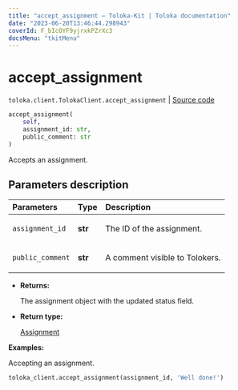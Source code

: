 ```yaml
---
title: "accept_assignment — Toloka-Kit | Toloka documentation"
date: "2023-06-20T13:46:44.298943"
coverId: F_bIcOYF9yjrxkPZrXc3
docsMenu: "tkitMenu"
---
```


# accept_assignment

`toloka.client.TolokaClient.accept_assignment` | [Source code](https://github.com/Toloka/toloka-kit/blob/v1.2.0/src/client/__init__.py#L724)

```python
accept_assignment(
    self,
    assignment_id: str,
    public_comment: str
)
```

Accepts an assignment.

## Parameters description

| Parameters | Type | Description |
| :----------| :----| :-----------|
`assignment_id`|**str**|<p>The ID of the assignment.</p>
`public_comment`|**str**|<p>A comment visible to Tolokers.</p>

* **Returns:**

  The assignment object with the updated status field.

* **Return type:**

  [Assignment](/docs/toloka-kit/reference/toloka.client.assignment.Assignment)

**Examples:**

Accepting an assignment.

```python
toloka_client.accept_assignment(assignment_id, 'Well done!')
```